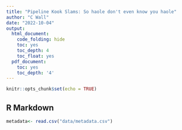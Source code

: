 ```yaml
---
title: "Pipeline Kook Slams: So haole don't even know you haole"
author: "C Wall"
date: "2022-10-04"
output:
  html_document:
    code_folding: hide
    toc: yes
    toc_depth: 4
    toc_float: yes
  pdf_document:
    toc: yes
    toc_depth: '4'
---
```


```r
knitr::opts_chunk$set(echo = TRUE)
```

## R Markdown
```r
metadata<- read.csv("data/metadata.csv")

```

